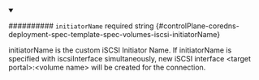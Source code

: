 
<details className="config-field" data-expandable="false" open>
<summary>

########## `initiatorName` <span className="config-field-required" data-required="false">required</span> <span className="config-field-type">string</span> <span className="config-field-default"></span> <span className="config-field-enum"></span> {#controlPlane-coredns-deployment-spec-template-spec-volumes-iscsi-initiatorName}

initiatorName is the custom iSCSI Initiator Name.
If initiatorName is specified with iscsiInterface simultaneously, new iSCSI interface
&lt;target portal&gt;:&lt;volume name&gt; will be created for the connection.

</summary>



</details>
